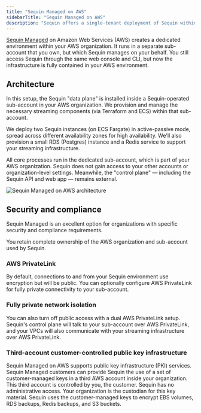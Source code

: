 ```yaml
---
title: "Sequin Managed on AWS"
sidebarTitle: "Sequin Managed on AWS"
description: "Sequin offers a single-tenant deployment of Sequin within your own AWS account."
---
```


[Sequin Managed](/sequin-managed/overview) on Amazon Web Services (AWS) creates a dedicated environment within your AWS organization. It runs in a separate sub-account that you own, but which Sequin manages on your behalf. You still access Sequin through the same web console and CLI, but now the infrastructure is fully contained in your AWS environment.

## Architecture

In this setup, the Sequin "data plane" is installed inside a Sequin-operated sub-account in your AWS organization. We provision and manage the necessary streaming components (via Terraform and ECS) within that sub-account.

We deploy two Sequin instances (on ECS Fargate) in active-passive mode, spread across different availability zones for high availability. We'll also provision a small RDS (Postgres) instance and a Redis service to support your streaming infrastructure.

All core processes run in the dedicated sub-account, which is part of your AWS organization. Sequin does not gain access to your other accounts or organization-level settings. Meanwhile, the "control plane" — including the Sequin API and web app — remains external.

![Sequin Managed on AWS architecture](/images/sequin-managed/aws-architecture.png)

## Security and compliance

Sequin Managed is an excellent option for organizations with specific security and compliance requirements.

You retain complete ownership of the AWS organization and sub-account used by Sequin.

### AWS PrivateLink

By default, connections to and from your Sequin environment use encryption but will be public. You can optionally configure AWS PrivateLink for fully private connectivity to your sub-account.

### Fully private network isolation

You can also turn off public access with a dual AWS PrivateLink setup. Sequin's control plane will talk to your sub-account over AWS PrivateLink, and your VPCs will also communicate with your streaming infrastructure over AWS PrivateLink.

### Third-account customer-controlled public key infrastructure

Sequin Managed on AWS supports public key infrastructure (PKI) services. Sequin Managed customers can provide Sequin the use of a set of customer-managed keys in a third AWS account inside your organization. This third account is controlled by you, the customer. Sequin has no administrative access. Your organization is the custodian for this key material. Sequin uses the customer-managed keys to encrypt EBS volumes, RDS backups, Redis backups, and S3 buckets.